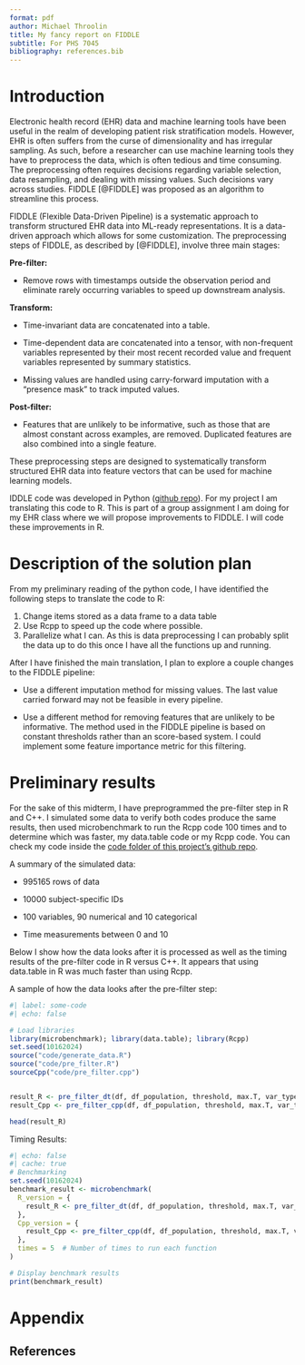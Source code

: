 ---
format: pdf
author: Michael Throolin
title: My fancy report on FIDDLE
subtitle: For PHS 7045
bibliography: references.bib
---

# Introduction

Electronic health record (EHR) data and machine learning tools have been useful in the realm of developing patient risk stratification models. However, EHR is often suffers from the curse of dimensionality and has irregular sampling. As such, before a researcher can use machine learning tools they have to preprocess the data, which is often tedious and time consuming. The preprocessing often requires decisions regarding variable selection, data resampling, and dealing with missing values. Such decisions vary across studies. FIDDLE [@FIDDLE] was proposed as an algorithm to streamline this process.


FIDDLE (Flexible Data-Driven Pipeline) is a systematic approach to transform structured EHR data into ML-ready representations. It is a data-driven approach which allows for some customization. The preprocessing steps of FIDDLE, as described by [@FIDDLE], involve three main stages:

**Pre-filter:**

- Remove rows with timestamps outside the observation period and eliminate rarely occurring variables to speed up downstream analysis.

**Transform:**

- Time-invariant data are concatenated into a table.

- Time-dependent data are concatenated into a tensor, with non-frequent variables represented by their most recent recorded value and frequent variables represented by summary statistics.

- Missing values are handled using carry-forward imputation with a "presence mask" to track imputed values.

**Post-filter:**

- Features that are unlikely to be informative, such as those that are almost constant across examples, are removed. Duplicated features are also combined into a single feature.

These preprocessing steps are designed to systematically transform structured EHR data into feature vectors that can be used for machine learning models.

IDDLE code was developed in Python ([github repo](https://github.com/MLD3/FIDDLE)). For my project I am translating this code to R. This is part of a group assignment I am doing for my EHR class where we will propose improvements to FIDDLE. I will code these improvements in R.




# Description of the solution plan

From my preliminary reading of the python code, I have identified the following steps to translate the code to R:

1. Change items stored as a data frame to a data table
2. Use Rcpp to speed up the code where possible.
3. Parallelize what I can. As this is data preprocessing I can probably split the data up  to do this once I have all the functions up and running.

After I have finished the main translation, I plan to explore a couple changes to the FIDDLE pipeline:

- Use a different imputation method for missing values. The last value carried forward may not be feasible in every pipeline.

- Use a different method for removing features that are unlikely to be informative. The method used in the FIDDLE pipeline is based on constant thresholds rather than an score-based system. I could implement some feature importance metric for this filtering.


# Preliminary results

For the sake of this midterm, I have preprogrammed the pre-filter step in R and C++. I simulated some data to verify both codes produce the same results, then used microbenchmark to run the Rcpp code 100 times and to determine which was faster, my data.table code or my Rcpp code. You can check my code inside the [code folder of this project's github repo](https://github.com/mthroolin/phs7045midterm/tree/main/code).


A summary of the simulated data:

- 995165 rows of data

- 10000 subject-specific IDs

- 100 variables, 90 numerical and 10 categorical

- Time measurements between 0 and 10


Below I show how the data looks after it is processed as well as the timing results of the pre-filter code in R versus C++. It appears that using data.table in R was much faster than using Rcpp. 



A sample of how the data looks after the pre-filter step:
```{r setup}
#| label: some-code
#| echo: false

# Load libraries
library(microbenchmark); library(data.table); library(Rcpp)
set.seed(10162024)
source("code/generate_data.R")
source("code/pre_filter.R")
sourceCpp("code/pre_filter.cpp")


result_R <- pre_filter_dt(df, df_population, threshold, max.T, var_type_override)
result_Cpp <- pre_filter_cpp(df, df_population, threshold, max.T, var_type_override)

head(result_R)
```


Timing Results:

```{r timing}
#| echo: false
#| cache: true
# Benchmarking
set.seed(10162024)
benchmark_result <- microbenchmark(
  R_version = {
    result_R <- pre_filter_dt(df, df_population, threshold, max.T, var_type_override)
  },
  Cpp_version = {
    result_Cpp <- pre_filter_cpp(df, df_population, threshold, max.T, var_type_override)
  },
  times = 5  # Number of times to run each function
)

# Display benchmark results
print(benchmark_result)
```




# Appendix

## References